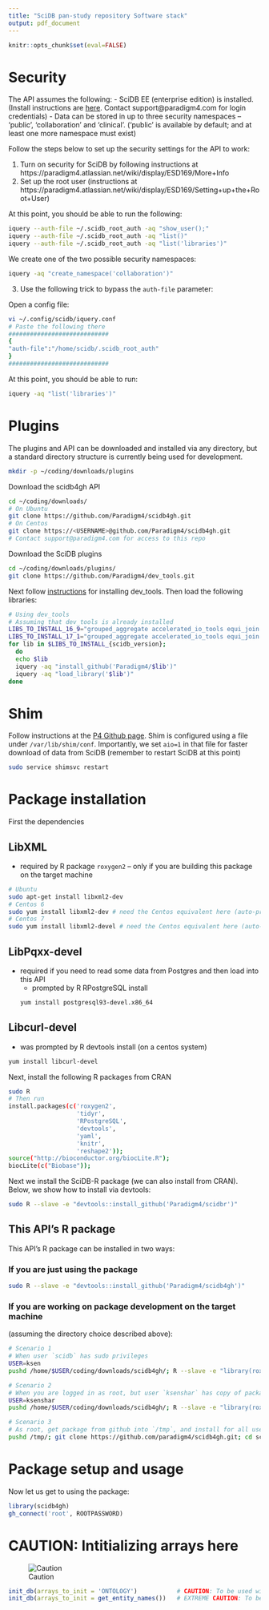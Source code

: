 ```yaml
---
title: "SciDB pan-study repository Software stack"
output: pdf_document
---
```


```r
knitr::opts_chunk$set(eval=FALSE)
```

# Security

The API assumes the following:
- SciDB EE (enterprise edition) is installed. 
(Install instructions are [here](https://downloads.paradigm4.com/enterprise/16.9/SciDB-Installation-v16.9.pdf).
Contact support@paradigm4.com for login credentials)
- Data can be stored in up to three security namespaces -- 
'public', 'collaboration' and 'clinical'. ('public' is available 
by default; and at least one more namespace must exist)

Follow the steps below to set up the security settings for the API to work:

1. Turn on security for SciDB by following instructions at
https://paradigm4.atlassian.net/wiki/display/ESD169/More+Info
2. Set up the root user (instructions at 
https://paradigm4.atlassian.net/wiki/display/ESD169/Setting+up+the+Root+User)

At this point, you should be able to run the following:
```sh
iquery --auth-file ~/.scidb_root_auth -aq "show_user();"
iquery --auth-file ~/.scidb_root_auth -aq "list()"
iquery --auth-file ~/.scidb_root_auth -aq "list('libraries')"
```

We create one of the two possible security namespaces:
```sh
iquery -aq "create_namespace('collaboration')"
```

3. Use the following trick to bypass the `auth-file` parameter:

Open a config file:
```sh
vi ~/.config/scidb/iquery.conf
# Paste the following there
############################
{
"auth-file":"/home/scidb/.scidb_root_auth"
}
############################
```

At this point, you should be able to run:

```sh
iquery -aq "list('libraries')"
```

# Plugins

The plugins and API can be downloaded and installed via any directory, but a 
standard directory structure is currently being used for development.

```sh
mkdir -p ~/coding/downloads/plugins
```

Download the scidb4gh API
```sh
cd ~/coding/downloads/
# On Ubuntu
git clone https://github.com/Paradigm4/scidb4gh.git
# On Centos
git clone https://<USERNAME>@github.com/Paradigm4/scidb4gh.git
# Contact support@paradigm4.com for access to this repo
```

Download the SciDB plugins
```sh
cd ~/coding/downloads/plugins/
git clone https://github.com/Paradigm4/dev_tools.git
```

Next follow [instructions](https://github.com/Paradigm4/dev_tools)
for installing dev_tools. Then load the following libraries:

```sh
# Using dev_tools
# Assuming that dev_tools is already installed
LIBS_TO_INSTALL_16_9="grouped_aggregate accelerated_io_tools equi_join sg_free_cross_between limit summarize"
LIBS_TO_INSTALL_17_1="grouped_aggregate accelerated_io_tools equi_join sg_free_cross_between"
for lib in $LIBS_TO_INSTALL_{scidb_version}; 
  do
  echo $lib
  iquery -aq "install_github('Paradigm4/$lib')"
  iquery -aq "load_library('$lib')"
done
```

# Shim

Follow instructions at the [P4 Github page](https://github.com/paradigm4/shim). 
Shim is configured using a file under `/var/lib/shim/conf`. 
Importantly, we set `aio=1` in that file for faster download of data from SciDB 
(remember to restart SciDB at this point)

```sh
sudo service shimsvc restart
```

# Package installation

First the dependencies

## LibXML 

- required by R package `roxygen2` -- only if you are building this package on the target machine
```sh
# Ubuntu
sudo apt-get install libxml2-dev
# Centos 6
sudo yum install libxml2-dev # need the Centos equivalent here (auto-prompted by R roxgen2 install below)
# Centos 7
sudo yum install libxml2-devel # need the Centos equivalent here (auto-prompted by R roxgen2 install below)
```

## LibPqxx-devel 

- required if you need to read some data from Postgres and then load into this API
    + prompted by R RPostgreSQL install
```sh
yum install postgresql93-devel.x86_64
```

## Libcurl-devel 

- was prompted by R devtools install (on a centos system)

```sh
yum install libcurl-devel
```

Next, install the following R packages from CRAN
```sh
sudo R
# Then run
install.packages(c('roxygen2', 
                   'tidyr', 
                   'RPostgreSQL', 
                   'devtools',
                   'yaml',
                   'knitr',
                   'reshape2')); 
source("http://bioconductor.org/biocLite.R"); 
biocLite(c("Biobase")); 
```

Next we install the SciDB-R package (we can also install from CRAN). Below,
we show how to install via devtools:
```sh
sudo R --slave -e "devtools::install_github('Paradigm4/scidbr')"
```

## This API's R package

This API's R package can be installed in two ways:

### If you are just using the package

```sh
sudo R --slave -e "devtools::install_github('Paradigm4/scidb4gh')"
```

### If you are working on package development on the target machine 

(assuming the directory choice described above):

```sh
# Scenario 1
# When user `scidb` has sudo privileges
USER=ksen
pushd /home/$USER/coding/downloads/scidb4gh/; R --slave -e "library(roxygen2); roxygenize()" && cd .. && sudo R CMD build scidb4gh && sudo R CMD INSTALL scidb4gh_0.1.tar.gz ; popd

# Scenario 2
# When you are logged in as root, but user `ksenshar` has copy of package
USER=ksenshar
pushd /home/$USER/coding/downloads/scidb4gh/; R --slave -e "library(roxygen2); roxygenize()" && cd /home/$USER/coding/downloads/ && R CMD build scidb4gh && R CMD INSTALL scidb4gh_0.1.tar.gz; popd

# Scenario 3 
# As root, get package from github into `/tmp`, and install for all users
pushd /tmp/; git clone https://github.com/paradigm4/scidb4gh.git; cd scidb4gh; R --slave -e "library(roxygen2); roxygenize()" && cd /tmp/ && R CMD build scidb4gh && R CMD INSTALL scidb4gh_0.1.tar.gz && rm -rf scidb4gh; popd
```

# Package setup and usage

Now let us get to using the package:

```R
library(scidb4gh)
gh_connect('root', ROOTPASSWORD)
```

# CAUTION: Intitializing arrays here

![Caution](http://findicons.com/files/icons/2787/beautiful_flat_icons/128/caution.png)
```R
init_db(arrays_to_init = 'ONTOLOGY')           # CAUTION: To be used with care by DB admin only
init_db(arrays_to_init = get_entity_names())   # EXTREME CAUTION: To be used with extreme care by DB admin only
```


